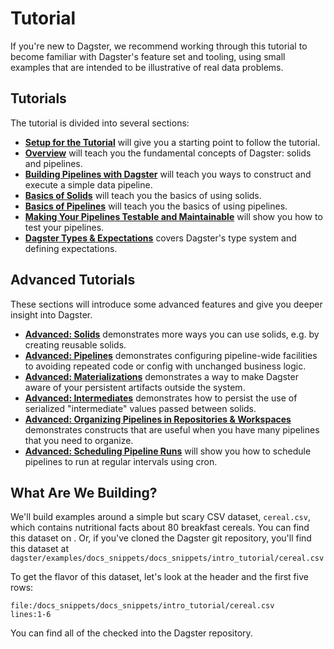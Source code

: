 
<DynamicMetaTags
  title="Tutorial | Dagster"
  description="Getting familiar with Dagster's feature set and tooling through a hands-on tutorial"
/>

# Tutorial

If you're new to Dagster, we recommend working through this tutorial to become
familiar with Dagster's feature set and tooling, using small examples that are
intended to be illustrative of real data problems.

## Tutorials

The tutorial is divided into several sections:

- [**Setup for the Tutorial**](/tutorial/setup) will give you a starting point to follow the
  tutorial.
- [**Overview**](/tutorial/overview) will teach you the fundamental concepts of Dagster: solids
  and pipelines.
- [**Building Pipelines with Dagster**](/tutorial/execute) will teach you ways to construct and execute a
  simple data pipeline.
- [**Basics of Solids**](/tutorial/basics_solids) will teach you the basics of using solids.
- [**Basics of Pipelines**](/tutorial/basics_pipelines) will teach you the basics of using
  pipelines.
- [**Making Your Pipelines Testable and Maintainable**](/tutorial/testable) will show you how
  to test your pipelines.
- [**Dagster Types & Expectations**](/tutorial/types) covers Dagster's type system and
  defining expectations.

## Advanced Tutorials

These sections will introduce some advanced features and give you deeper insight into Dagster.

- [**Advanced: Solids**](/tutorial/advanced_solids) demonstrates more ways you can
  use solids, e.g. by creating reusable solids.
- [**Advanced: Pipelines**](/tutorial/advanced_pipelines) demonstrates configuring
  pipeline-wide facilities to avoiding repeated code or config with unchanged business logic.
- [**Advanced: Materializations**](/tutorial/advanced_materializations) demonstrates a way to
  make Dagster aware of your persistent artifacts outside the system.
- [**Advanced: Intermediates**](/tutorial/advanced_intermediates) demonstrates how to persist the use of
  serialized "intermediate" values passed between solids.
- [**Advanced: Organizing Pipelines in Repositories & Workspaces**](/tutorial/advanced_repositories)
  demonstrates constructs that are useful when you have many pipelines that you need to organize.
- [**Advanced: Scheduling Pipeline Runs**](/tutorial/advanced_scheduling) will show you how to
  schedule pipelines to run at regular intervals using cron.

## What Are We Building?

We'll build examples around a simple but scary CSV dataset, `cereal.csv`, which contains nutritional
facts about 80 breakfast cereals. You can find this dataset on <VersionedGithubLink filePath="examples/docs_snippets/docs_snippets/intro_tutorial/cereal.csv" word="Github" />.
Or, if you've cloned the Dagster git repository, you'll find this dataset at
`dagster/examples/docs_snippets/docs_snippets/intro_tutorial/cereal.csv`

To get the flavor of this dataset, let's look at the header and the first five
rows:

```CSV literalinclude caption=cereal.csv
file:/docs_snippets/docs_snippets/intro_tutorial/cereal.csv
lines:1-6
```

You can find all of the <VersionedGithubLink filePath="examples/docs_snippets/docs_snippets/intro_tutorial" word="tutorial code" />
checked into the Dagster repository.
